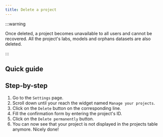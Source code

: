 ```yaml
---
title: Delete a project
---
```



:::warning

Once deleted, a project becomes unavailable to all users and cannot be recovered. All the project's labs,
models and orphans datasets are also deleted.

:::

## Quick guide

<VideoPlayer src="https://storage.googleapis.com/cdn.csquare.run/docs/webm/delete-a-project.webm" />

## Step-by-step

1. Go to the `Settings` page.
2. Scroll down until your reach the widget named `Manage your projects`.
3. Click on the `Delete` button on the corresponding line.
4. Fill the confirmation form by entering the project's ID.
5. Click on the `Delete permanently` button.
6. You can now see that your project is not displayed in the projects table anymore. Nicely done!
